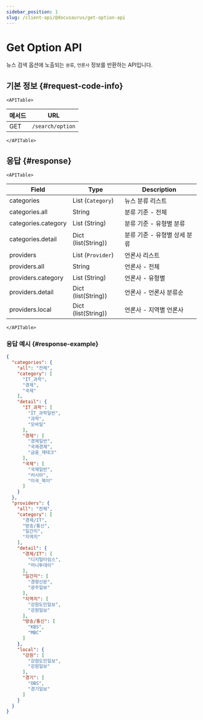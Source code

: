 ```yaml
---
sidebar_position: 1
slug: /client-api/@docusaurus/get-option-api
---
```


# Get Option API


뉴스 검색 옵션에 노출되는 `분류`, `언론사` 정보를 반환하는 API입니다.

## 기본 정보 {#request-code-info}

```mdx-code-block
<APITable>
```

| 메서드 | URL            |
| ------ | -------------- |
| GET    | `/search/option` |

```mdx-code-block
</APITable>
```

## 응답 {#response}

```mdx-code-block
<APITable>
```

| Field             | Type              | Description      |
| ----------------- | ----------------- | ---------------- |
| categories        | List (`Category`) | 뉴스 분류 리스트 |
| categories.all    | String            | 분류 기준 - 전체        |
| categories.category | List (String)     | 분류 기준 - 유형별 분류      |
| categories.detail | Dict (list(String))     | 분류 기준 - 유형별 상세 분류      |
| providers         | List (`Provider`) | 언론사 리스트    |
| providers.all     | String            | 언론사 - 전체 |
| providers.category  | List (String)     | 언론사 - 유형별    |
| providers.detail  | Dict (list(String))     | 언론사 - 언론사 분류순    |
| providers.local  | Dict (list(String))     | 언론사 - 지역별 언론사    |

```mdx-code-block
</APITable>
```

### 응답 예시 {#response-example}
```json
{
  "categories": {
    "all": "전체",
    "category": [
      "IT_과학",
      "경제",
      "국제"
    ],
    "detail": {
      "IT_과학": [
        "IT_과학일반",
        "과학",
        "모바일"
      ],
      "경제": [
        "경제일반",
        "국제경제",
        "금융_재테크"
      ],
      "국제": [
        "국제일반",
        "러시아",
        "미국_북미"
      ]
    }
  },
  "providers": {
    "all": "전체",
    "category": [
      "경제/IT",
      "방송/통신",
      "일간지",
      "지역지"
    ],
    "detail": {
      "경제/IT": [
        "디지털타임스",
        "머니투데이"
      ],
      "일간지": [
        "경향신문",
        "광주일보"
      ],
      "지역지": [
        "강원도민일보",
        "강원일보"
      ],
      "방송/통신": [
        "KBS",
        "MBC"
      ]
    },
    "local": {
      "강원": [
        "강원도민일보",
        "강원일보"
      ],
      "경기": [
        "OBS",
        "경기일보"
      ]
    }
  }
}
```
